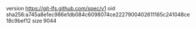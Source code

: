 version https://git-lfs.github.com/spec/v1
oid sha256:a745a8e1ec986e1db084c6098074ce2227900402611165c241048ce18c9bef12
size 9044
